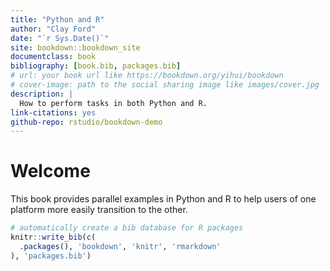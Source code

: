 ```yaml
--- 
title: "Python and R"
author: "Clay Ford"
date: "`r Sys.Date()`"
site: bookdown::bookdown_site
documentclass: book
bibliography: [book.bib, packages.bib]
# url: your book url like https://bookdown.org/yihui/bookdown
# cover-image: path to the social sharing image like images/cover.jpg
description: |
  How to perform tasks in both Python and R.
link-citations: yes
github-repo: rstudio/bookdown-demo
---
```


# Welcome {-}

This book provides parallel examples in Python and R to help users of one platform more easily transition to the other. 


```r
# automatically create a bib database for R packages
knitr::write_bib(c(
  .packages(), 'bookdown', 'knitr', 'rmarkdown'
), 'packages.bib')
```
